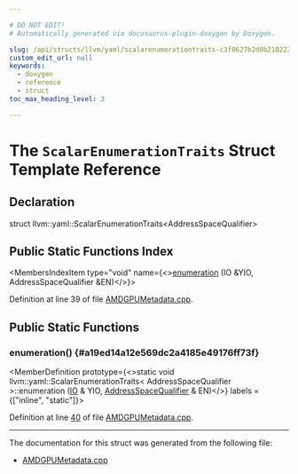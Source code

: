 ```yaml
---

# DO NOT EDIT!
# Automatically generated via docusaurus-plugin-doxygen by Doxygen.

slug: /api/structs/llvm/yaml/scalarenumerationtraits-c3f0627b2d0b2102223da86415647a5e
custom_edit_url: null
keywords:
  - doxygen
  - reference
  - struct
toc_max_heading_level: 3

---
```





# The `ScalarEnumerationTraits` Struct Template Reference

<DoxygenPage pluginConfig={pluginConfig}>



## Declaration

<CodeBlock>struct llvm::yaml::ScalarEnumerationTraits&lt;AddressSpaceQualifier&gt;</CodeBlock>

## Public Static Functions Index

<MembersIndex>

<MembersIndexItem
  type="void"
  name={<><a href="#a19ed14a12e569dc2a4185e49176ff73f">enumeration</a> (IO &amp;YIO, AddressSpaceQualifier &amp;EN)</>}>
</MembersIndexItem>

</MembersIndex>


Definition at line 39 of file <a href="/docs/api/files/lib/lib/support/amdgpumetadata-cpp">AMDGPUMetadata.cpp</a>.

<SectionDefinition>

## Public Static Functions

### enumeration() {#a19ed14a12e569dc2a4185e49176ff73f}

<MemberDefinition
  prototype={<>static void llvm::yaml::ScalarEnumerationTraits&lt; AddressSpaceQualifier &gt;::enumeration (<a href="/docs/api/classes/llvm/yaml/io">IO</a> &amp; YIO, <a href="/docs/api/namespaces/llvm/amdgpu/hsamd/#a7f822c68e1b547ae15cc6ef4bc59176d">AddressSpaceQualifier</a> &amp; EN)</>}
  labels = {["inline", "static"]}>

Definition at line <a href="/docs/api/files/lib/lib/support/amdgpumetadata-cpp/#l00040">40</a> of file <a href="/docs/api/files/lib/lib/support/amdgpumetadata-cpp">AMDGPUMetadata.cpp</a>.
</MemberDefinition>

</SectionDefinition>

<hr/>

The documentation for this struct was generated from the following file:

<ul>
<li><a href="/docs/api/files/lib/lib/support/amdgpumetadata-cpp">AMDGPUMetadata.cpp</a></li>
</ul>

</DoxygenPage>
